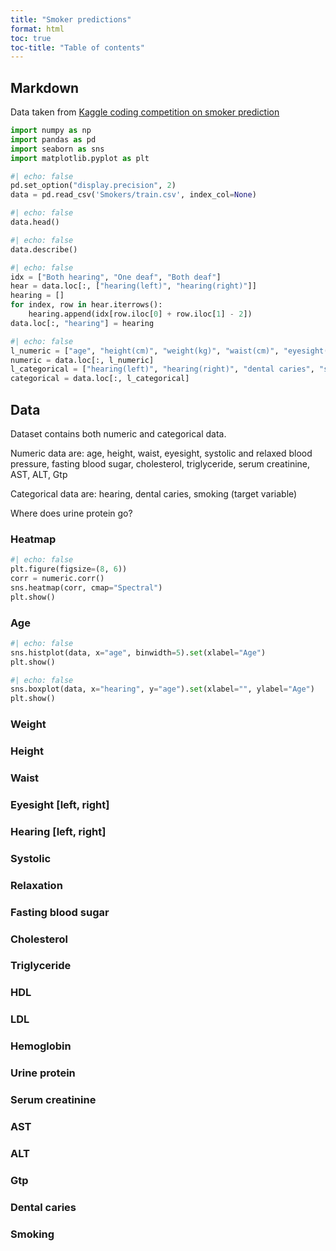```yaml
---
title: "Smoker predictions"
format: html
toc: true
toc-title: "Table of contents"
---
```


## Markdown

Data taken from [Kaggle coding competition on smoker prediction](https://www.kaggle.com/competitions/playground-series-s3e24/overview)  

``` python
import numpy as np
import pandas as pd
import seaborn as sns
import matplotlib.pyplot as plt
```


```python
#| echo: false
pd.set_option("display.precision", 2)
data = pd.read_csv('Smokers/train.csv', index_col=None)
```

```python
#| echo: false
data.head()
```

```python
#| echo: false
data.describe()
```

```python
#| echo: false
idx = ["Both hearing", "One deaf", "Both deaf"]
hear = data.loc[:, ["hearing(left)", "hearing(right)"]]
hearing = []
for index, row in hear.iterrows():
    hearing.append(idx[row.iloc[0] + row.iloc[1] - 2])
data.loc[:, "hearing"] = hearing
```

```python
#| echo: false
l_numeric = ["age", "height(cm)", "weight(kg)", "waist(cm)", "eyesight(left)", "eyesight(right)", "systolic", "relaxation", "fasting blood sugar", "Cholesterol", "triglyceride", "HDL", "LDL", "hemoglobin", "serum creatinine", "AST", "ALT", "Gtp"]
numeric = data.loc[:, l_numeric]
l_categorical = ["hearing(left)", "hearing(right)", "dental caries", "smoking"]
categorical = data.loc[:, l_categorical]
```

## Data

Dataset contains both numeric and categorical data.  

Numeric data are: age, height, waist, eyesight, systolic and relaxed blood pressure, fasting blood sugar, cholesterol, triglyceride, serum creatinine, AST, ALT, Gtp  

Categorical data are: hearing, dental caries, smoking (target variable)

Where does urine protein go?

### Heatmap

```python
#| echo: false
plt.figure(figsize=(8, 6))
corr = numeric.corr()
sns.heatmap(corr, cmap="Spectral")
plt.show()
```

### Age
```python
#| echo: false
sns.histplot(data, x="age", binwidth=5).set(xlabel="Age")
plt.show()
```
```python
#| echo: false
sns.boxplot(data, x="hearing", y="age").set(xlabel="", ylabel="Age")
plt.show()
```


### Weight

### Height

### Waist

### Eyesight [left, right]

### Hearing [left, right]

### Systolic

### Relaxation

### Fasting blood sugar

### Cholesterol

### Triglyceride

### HDL

### LDL

### Hemoglobin

### Urine protein

### Serum creatinine

### AST

### ALT

### Gtp

### Dental caries

### Smoking